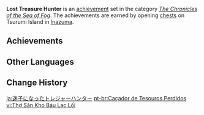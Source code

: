 {{Achievement Set Infobox
|title        = 
|primogems    = {{Achievement/Primogems|Lost Treasure Hunter}}
|total        = {{Achievement/Total|Lost Treasure Hunter}}
|category     = The Chronicles of the Sea of Fog
}}
'''Lost Treasure Hunter''' is an [[achievement]] set in the category ''[[The Chronicles of the Sea of Fog]]''. The achievements are earned by opening [[chests]] on Tsurumi Island in [[Inazuma]].

==Achievements==
{{Achievements by Category Table|Lost Treasure Hunter}}
<!--
==Notes==

==Trivia==
-->
==Other Languages==
{{Other Languages
|en      = Lost Treasure Hunter
|zhs     = 迷失的寻宝者
|zhs_rm  = Míshī de Xúnbǎozhě
|zht     = 迷失的尋寶者
|zht_rm  = Míshī de Xúnbǎozhě
|zh_tl   = 
|ja      = 迷子になったトレジャーハンター
|ja_rm   = Maigo ni Natta Torejaa Hantaa
|ja_tl   = 
|ko      = 길을 잃은 트레저헌터
|ko_rm   = Gireul Ireun Teurejeohheonteo
|ko_tl   = Lost Treasure Hunter
|es      = {{MC|m=Cazador|f=Cazadora}} de tesoros perdidos
|es_tl   = {{MC|Hunter|mf=1}} of Lost Treasures
|fr      = Chasse aux trésors sur les terres brumeuses
|fr_tl   = Treasure Hunting on the Misty Lands
|ru      = В поисках сокровищ туманов
|ru_tl   = In Search of the Fog's Treasures
|th      = นักล่าสมบัติที่สาบสูญ
|th_rm   = 
|th_tl   = 
|vi      = Thợ Săn Kho Báu Lạc Lối
|vi_tl   = Lost Treasure Hunter
|de      = Verirrter Jäger der verlorenen Schätze
|de_tl   = Lost Hunter of the Lost Treasures
|de_note = The German title of "Raiders of the Lost Ark" is "Jäger des verlorenen Schatzes" which means "Hunter of the Lost Treasure".
|id      = Pemburu Harta yang Tersesat
|id_tl   = The Lost Treasure Hunter
|pt      = Caçador de Tesouros Perdidos
|pt_tl   = 
|tr      = Kayıp Hazine Avcısı
|tr_tl   = 
|it      = Caccia ai tesori perduti
|it_tl   = 
}}

==Change History==
{{Change History|2.2}}
<!--
==References==
{{Reflist}}
-->

[[ja:迷子になったトレジャーハンター]]
[[pt-br:Caçador de Tesouros Perdidos]]
[[vi:Thợ Săn Kho Báu Lạc Lối]]